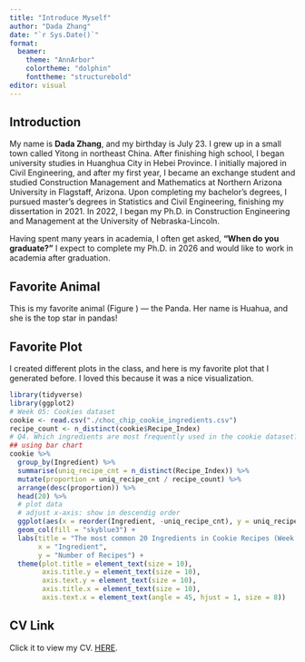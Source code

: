 ```yaml
---
title: "Introduce Myself"
author: "Dada Zhang"
date: "`r Sys.Date()`"
format:
  beamer:
    theme: "AnnArbor"
    colortheme: "dolphin"
    fonttheme: "structurebold"
editor: visual
---
```


## Introduction

\textcolor{blue}{Hello!}

My name is **Dada Zhang**, and my birthday is July 23. I grew up in a small town called Yitong in northeast China. After finishing high school, I began university studies in Huanghua City in Hebei Province. I initially majored in Civil Engineering, and after my first year, I became an exchange student and studied Construction Management and Mathematics at Northern Arizona University in Flagstaff, Arizona. Upon completing my bachelor's degrees, I pursued master's degrees in Statistics and Civil Engineering, finishing my dissertation in 2021. In 2022, I began my Ph.D. in Construction Engineering and Management at the University of Nebraska-Lincoln.

Having spent many years in academia, I often get asked, **"When do you graduate?"** I expect to complete my Ph.D. in 2026 and would like to work in academia after graduation.

## Favorite Animal

This is my favorite animal (Figure \ref{fig:panda}) — the Panda. Her name is Huahua, and she is the top star in pandas!

```{=tex}
\begin{figure}
  \centering
  \includegraphics[width=0.35\textwidth]{./panda_huahua.jpg}
  \caption{Huahua panda.}
  \label{fig:panda}
\end{figure}
```
## Favorite Plot

I created different plots in the class, and here is my favorite plot that I generated before. I loved this because it was a nice visualization.

```r
library(tidyverse)
library(ggplot2)
# Week 05: Cookies dataset
cookie <- read.csv("./choc_chip_cookie_ingredients.csv")
recipe_count <- n_distinct(cookie$Recipe_Index)
# Q4. Which ingredients are most frequently used in the cookie dataset? 
## using bar chart
cookie %>% 
  group_by(Ingredient) %>%
  summarise(uniq_recipe_cnt = n_distinct(Recipe_Index)) %>%
  mutate(proportion = uniq_recipe_cnt / recipe_count) %>%
  arrange(desc(proportion)) %>%
  head(20) %>%
  # plot data
  # adjust x-axis: show in descendig order
  ggplot(aes(x = reorder(Ingredient, -uniq_recipe_cnt), y = uniq_recipe_cnt)) +
  geom_col(fill = "skyblue3") +
  labs(title = "The most common 20 Ingredients in Cookie Recipes (Week 5 Cookie Dataset)",
       x = "Ingredient",
       y = "Number of Recipes") +
  theme(plot.title = element_text(size = 10),
        axis.title.y = element_text(size = 10),
        axis.text.y = element_text(size = 10),
        axis.title.x = element_text(size = 10),
        axis.text.x = element_text(angle = 45, hjust = 1, size = 8))
```

## CV Link

Click it to view my CV. [HERE](cvDZ.pdf).
